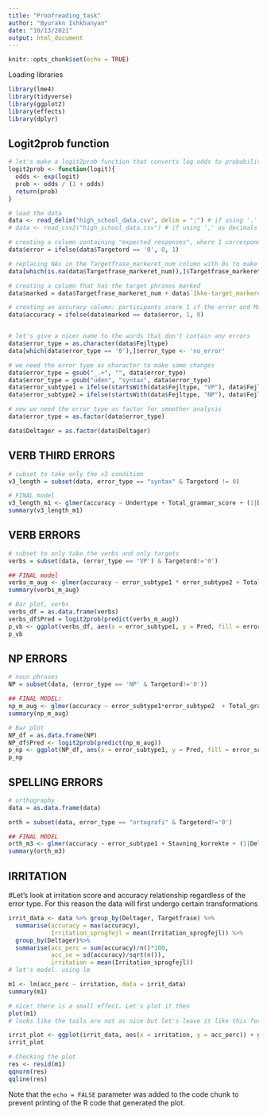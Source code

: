 ---
title: "Proofreading_task"
author: "Byurakn Ishkhanyan"
date: "10/13/2021"
output: html_document
---

```{r setup, include=FALSE}
knitr::opts_chunk$set(echo = TRUE)
```

Loading libraries
```{r}
library(lme4)
library(tidyverse)
library(ggplot2)
library(effects)
library(dplyr)
```
## Logit2prob function
```{r}
# let's make a logit2prob function that converts log odds to probabilities - we're going to need this for the glmer models
logit2prob <- function(logit){
  odds <- exp(logit)
  prob <- odds / (1 + odds)
  return(prob)
}
```

```{r}
# load the data
data <- read_delim("high_school_data.csv", delim = ";") # if using '.' as decimals
# data <- read_csv2("high_school_data.csv") # if using ',' as decimals

# creating a column containing "expected responses", where 1 corresponds to "should be marked as an error" and 0 "shouldn't be marked as an error" 
data$error = ifelse(data$Targetord == '0', 0, 1)

# replacing NAs in the Targetfrase_markeret_num column with 0s to make the analysis easier
data[which(is.na(data$Targetfrase_markeret_num)),]$Targetfrase_markeret_num <- 0

# creating a column that has the target phrases marked
data$marked = data$Targetfrase_markeret_num + data$`Ikke-target_markeret`

# creating an accuracy column: participants score 1 if the error and Markeret_som_fejl are the same and 0 if they aren't
data$accuracy = ifelse(data$marked == data$error, 1, 0)


# let's give a nicer name to the words that don't contain any errors
data$error_type = as.character(data$Fejltype)
data[which(data$error_type == '0'),]$error_type <- 'no_error'

# we need the error type as character to make some changes
data$error_type = gsub("_.+", "", data$error_type)
data$error_type = gsub("uden", "syntax", data$error_type)
data$error_subtype1 = ifelse(startsWith(data$Fejltype, "VP"), data$Fejltype, data$Undertype)
data$error_subtype2 = ifelse(startsWith(data$Fejltype, "NP"), data$Fejltype, data$Undertype)

# now we need the error_type as factor for smoother analysis
data$error_type = as.factor(data$error_type)

data$Deltager = as.factor(data$Deltager)


```
## VERB THIRD ERRORS
```{r}
# subset to take only the v3 condition
v3_length = subset(data, error_type == "syntax" & Targetord != 0)

# FINAL model
v3_length_m1 <- glmer(accuracy ~ Undertype + Total_grammar_score + (1|Deltager) + (1|Targetfrase), family = "binomial", data = v3_length)
summary(v3_length_m1)

```
## VERB ERRORS
```{r}
# subset to only take the verbs and only targets
verbs = subset(data, (error_type == 'VP') & Targetord!='0')

## FINAL model
verbs_m_aug <- glmer(accuracy ~ error_subtype1 * error_subtype2 + Total_grammar_score + (1|Deltager) + (1|Targetord), family = "binomial", data = verbs)
summary(verbs_m_aug)

# Bar plot, verbs
verbs_df = as.data.frame(verbs)
verbs_df$Pred = logit2prob(predict(verbs_m_aug))
p_vb <- ggplot(verbs_df, aes(x = error_subtype1, y = Pred, fill = error_subtype2))+ stat_summary(fun = mean, geom = "bar", position = position_dodge ())+ stat_summary(fun.data = mean_cl_boot, geom = "errorbar", position = position_dodge (width = 0.9), width = 0.2) + labs (x = "Error type", y = "Predicted probability of responding correctly") + scale_fill_brewer(palette="Blues") + theme_classic()
p_vb


```
## NP ERRORS
```{r}
# noun phrases
NP = subset(data, (error_type == 'NP' & Targetord!='0'))

## FINAL MODEL: 
np_m_aug <- glmer(accuracy ~ error_subtype1*error_subtype2  + Total_grammar_score + (1|Deltager) + (1|Targetord), family = "binomial", data = NP, glmerControl(optimizer = "Nelder_Mead"))
summary(np_m_aug)

# Bar plot
NP_df = as.data.frame(NP)
NP_df$Pred <- logit2prob(predict(np_m_aug))
p_np <- ggplot(NP_df, aes(x = error_subtype1, y = Pred, fill = error_subtype2)) + stat_summary(fun = mean, geom = "bar", position = position_dodge ())+ stat_summary(fun.data = mean_cl_boot, geom = "errorbar", position = position_dodge (width = 0.9), width = 0.2)+ labs (x = "Error type", y = "Predicted probability of responding correctly") + scale_fill_brewer(palette="Blues") + theme_classic()
p_np

```
## SPELLING ERRORS
```{r}
# orthography
data = as.data.frame(data)

orth = subset(data, error_type == "ortografi" & Targetord!='0')

## FINAL MODEL
orth_m3 <- glmer(accuracy ~ error_subtype1 + Stavning_korrekte + (1|Deltager) + (1|Targetord), family = "binomial", data = orth)
summary(orth_m3)

```
## IRRITATION
#Let's look at irritation score and accuracy relationship regardless of the error type. For this reason the data will first undergo certain transformations
```{r}
irrit_data <- data %>% group_by(Deltager, Targetfrase) %>%
  summarise(accuracy = max(accuracy),
            Irritation_sprogfejl = mean(Irritation_sprogfejl)) %>%
  group_by(Deltager)%>%
  summarise(acc_perc = sum(accuracy)/n()*100,
            acc_se = sd(accuracy)/sqrt(n()),
            irritation = mean(Irritation_sprogfejl))
# let's model. using lm

m1 <- lm(acc_perc ~ irritation, data = irrit_data)
summary(m1)

# nice! there is a small effect. Let's plot it then
plot(m1)
# looks like the tails are not as nice but let's leave it like this for now.

irrit_plot <- ggplot(irrit_data, aes(x = irritation, y = acc_perc)) + geom_point(alpha = 0.2) + geom_smooth(method = "lm") +  theme_classic() + labs(x = "Irritation score", y = "Accuracy (%)")
irrit_plot

# Checking the plot
res <- resid(m1)
qqnorm(res)
qqline(res)


```

Note that the `echo = FALSE` parameter was added to the code chunk to prevent printing of the R code that generated the plot.

